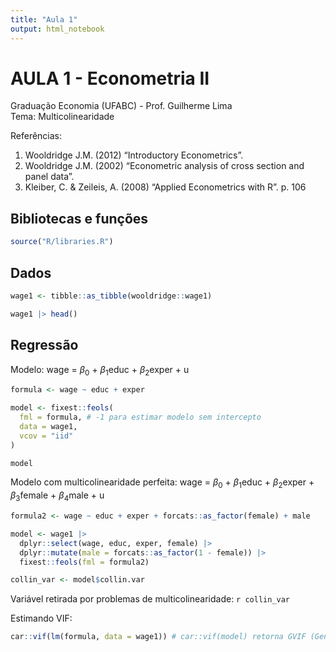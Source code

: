 ```yaml
---
title: "Aula 1"
output: html_notebook
---
```


# AULA 1 - Econometria II

Graduação Economia (UFABC) - Prof. Guilherme Lima  
Tema: Multicolinearidade

Referências:

1.  Wooldridge J.M. (2012) "Introductory Econometrics".
2.  Wooldridge J.M. (2002) "Econometric analysis of cross section and panel data".
3.  Kleiber, C. & Zeileis, A. (2008) "Applied Econometrics with R". p. 106

## Bibliotecas e funções

```r
source("R/libraries.R")
```

## Dados

```r
wage1 <- tibble::as_tibble(wooldridge::wage1)

wage1 |> head()
```

## Regressão

Modelo: wage = $\beta_0$ + $\beta_1$educ + $\beta_2$exper + u

```r
formula <- wage ~ educ + exper

model <- fixest::feols(
  fml = formula, # -1 para estimar modelo sem intercepto
  data = wage1,
  vcov = "iid"
)

model
```

Modelo com multicolinearidade perfeita: wage = $\beta_0$ + $\beta_1$educ + $\beta_2$exper + $\beta_3$female + $\beta_4$male + u

```r
formula2 <- wage ~ educ + exper + forcats::as_factor(female) + male

model <- wage1 |> 
  dplyr::select(wage, educ, exper, female) |> 
  dplyr::mutate(male = forcats::as_factor(1 - female)) |> 
  fixest::feols(fml = formula2)

collin_var <- model$collin.var
```

Variável retirada por problemas de multicolinearidade: `r collin_var`

Estimando VIF:

```r
car::vif(lm(formula, data = wage1)) # car::vif(model) retorna GVIF (Generalized Variance Inflation Factor)
```
